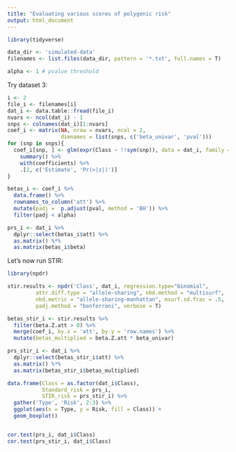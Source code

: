 ```yaml
---
title: "Evaluating various scores of polygenic risk"
output: html_document
---
```

```r
library(tidyverse)
```


```r
data_dir <- 'simulated-data'
filenames <- list.files(data_dir, pattern = '*.txt', full.names = T)

alpha <- 1 # pvalue threshold
```

Try dataset 3:

```r
i <- 2
file_i <- filenames[i]
dat_i <- data.table::fread(file_i)
nvars <- ncol(dat_i) - 1
snps <- colnames(dat_i)[1:nvars]
coef_i <- matrix(NA, nrow = nvars, ncol = 2,
                 dimnames = list(snps, c('beta_univar', 'pval')))
for (snp in snps){
  coef_i[snp, ] <- glm(expr(Class ~ !!sym(snp)), data = dat_i, family = 'binomial') %>%
    summary() %>% 
    with(coefficients) %>%
    .[2, c('Estimate', 'Pr(>|z|)')]
}

betas_i <- coef_i %>%
  data.frame() %>%
  rownames_to_column('att') %>%
  mutate(padj =  p.adjust(pval, method = 'BH')) %>%
  filter(padj < alpha)

prs_i <- dat_i %>%
  dplyr::select(betas_i$att) %>%
  as.matrix() %*% 
  as.matrix(betas_i$beta) 

```


Let's now run STIR:

```r
library(npdr)

stir.results <- npdr('Class', dat_i, regression.type="binomial", 
         attr.diff.type = "allele-sharing", nbd.method = "multisurf", 
         nbd.metric = "allele-sharing-manhattan", msurf.sd.frac = .5, 
         padj.method = "bonferroni", verbose = T) 

betas_stir_i <- stir.results %>%
  filter(beta.Z.att > 0) %>%
  merge(coef_i, by.x = 'att', by.y = 'row.names') %>%
  mutate(betas_multiplied = beta.Z.att * beta_univar)

prs_stir_i <- dat_i %>%
  dplyr::select(betas_stir_i$att) %>%
  as.matrix() %*% 
  as.matrix(betas_stir_i$betas_multiplied) 

data.frame(Class = as.factor(dat_i$Class), 
           Standard_risk = prs_i,
           STIR_risk = prs_stir_i) %>%
  gather('Type', 'Risk', 2:3) %>%
  ggplot(aes(x = Type, y = Risk, fill = Class)) +
  geom_boxplot()


cor.test(prs_i, dat_i$Class)
cor.test(prs_stir_i, dat_i$Class)
```


